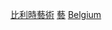 {{Commonscat|Artists from Belgium}}

[[Category:比利時藝術|]]
[[Category:各职业比利时人|藝]]
[[Category:欧洲各国艺术家|Belgium]]